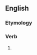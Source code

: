 ==English==

===Etymology===
{{suffix|en|approach|est|nocat=1}}

===Verb===
{{head|en|verb form}}

# {{en-archaic second-person singular of|approach}}